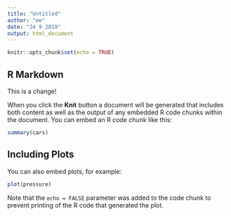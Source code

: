 ```yaml
---
title: "Untitled"
author: "me"
date: "24 9 2019"
output: html_document
---
```


```r
knitr::opts_chunk$set(echo = TRUE)
```

## R Markdown


This is a change!


When you click the **Knit** button a document will be generated that includes both content as well as the output of any embedded R code chunks within the document. You can embed an R code chunk like this:

```r
summary(cars)
```

## Including Plots

You can also embed plots, for example:

```r
plot(pressure)
```

Note that the `echo = FALSE` parameter was added to the code chunk to prevent printing of the R code that generated the plot.
